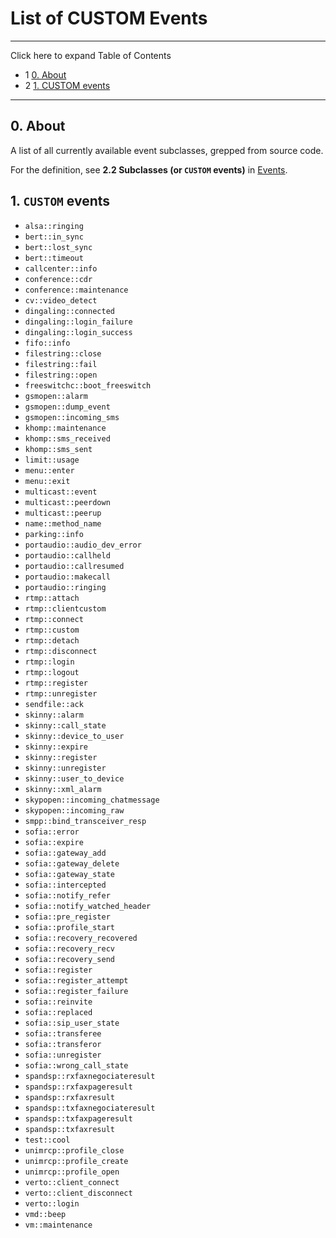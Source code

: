 
# List of CUSTOM Events 

 

---

Click here to expand Table of Contents

* 1 [0\. About](#0-about)
* 2 [1\. CUSTOM events](#1-custom-events)

---

## 0\. About

A list of all currently available event subclasses, grepped from source code.

For the definition, see **2.2 Subclasses (or `CUSTOM` events)** in [Events](./Events_32178330.mdx#0-about).

## 1\. `CUSTOM` events

  
* `alsa::ringing`
* `bert::in_sync`
* `bert::lost_sync`
* `bert::timeout`
* `callcenter::info`
* `conference::cdr`
* `conference::maintenance`
* `cv::video_detect`
* `dingaling::connected`
* `dingaling::login_failure`
* `dingaling::login_success`
* `fifo::info`
* `filestring::close`
* `filestring::fail`
* `filestring::open`
* `freeswitchc::boot_freeswitch`
* `gsmopen::alarm`
* `gsmopen::dump_event`
* `gsmopen::incoming_sms`
* `khomp::maintenance`
* `khomp::sms_received`
* `khomp::sms_sent`
* `limit::usage`
* `menu::enter`
* `menu::exit`
* `multicast::event`
* `multicast::peerdown`
* `multicast::peerup`
* `name::method_name`
* `parking::info`
* `portaudio::audio_dev_error`
* `portaudio::callheld`
* `portaudio::callresumed`
* `portaudio::makecall`
* `portaudio::ringing`
* `rtmp::attach`
* `rtmp::clientcustom`
* `rtmp::connect`
* `rtmp::custom`
* `rtmp::detach`
* `rtmp::disconnect`
* `rtmp::login`
* `rtmp::logout`
* `rtmp::register`
* `rtmp::unregister`
* `sendfile::ack`
* `skinny::alarm`
* `skinny::call_state`
* `skinny::device_to_user`
* `skinny::expire`
* `skinny::register`
* `skinny::unregister`
* `skinny::user_to_device`
* `skinny::xml_alarm`
* `skypopen::incoming_chatmessage`
* `skypopen::incoming_raw`
* `smpp::bind_transceiver_resp`
* `sofia::error`
* `sofia::expire`
* `sofia::gateway_add`
* `sofia::gateway_delete`
* `sofia::gateway_state`
* `sofia::intercepted`
* `sofia::notify_refer`
* `sofia::notify_watched_header`
* `sofia::pre_register`
* `sofia::profile_start`
* `sofia::recovery_recovered`
* `sofia::recovery_recv`
* `sofia::recovery_send`
* `sofia::register`
* `sofia::register_attempt`
* `sofia::register_failure`
* `sofia::reinvite`
* `sofia::replaced`
* `sofia::sip_user_state`
* `sofia::transferee`
* `sofia::transferor`
* `sofia::unregister`
* `sofia::wrong_call_state`
* `spandsp::rxfaxnegociateresult`
* `spandsp::rxfaxpageresult`
* `spandsp::rxfaxresult`
* `spandsp::txfaxnegociateresult`
* `spandsp::txfaxpageresult`
* `spandsp::txfaxresult`
* `test::cool`
* `unimrcp::profile_close`
* `unimrcp::profile_create`
* `unimrcp::profile_open`
* `verto::client_connect`
* `verto::client_disconnect`
* `verto::login`
* `vmd::beep`
* `vm::maintenance`

  

